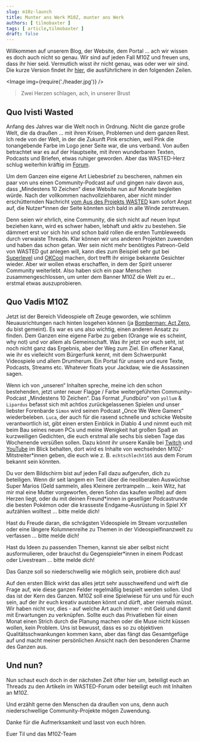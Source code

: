 ```yaml
---
slug: m10z-launch
title: Munter ans Werk M10Z, munter ans Werk
authors: [ tilmobaxter ]
tags: [ article,tilmobaxter ]
draft: false
---
```



Willkommen auf unserem Blog, der Website, dem Portal … ach wir wissen es doch auch nicht so genau. Wir sind auf jeden Fall M10Z und freuen uns, dass ihr
hier seid. Vermutlich wisst ihr nicht genau, was oder wer wir sind. Die kurze Version findet
ihr [hier](https://m10z.de/content/hello), die ausführlichere
in den folgenden Zeilen.

<Image img={require('./header.jpg')} />

> Zwei Herzen schlagen, ach, in unserer Brust

<!--truncate-->

## Quo Ivisti Wasted

Anfang des Jahres war die Welt noch in Ordnung. Nicht die ganze große Welt, die da draußen … mit ihren Krisen, Problemen und dem ganzen Rest.
Ich rede von der Welt, in der die Zukunft Pink erschien, weil Pink die tonangebende Farbe im Logo jener Seite war, die uns verband.
Von außen betrachtet war es auf der Hauptseite, mit ihren wunderbaren Texten, Podcasts und Briefen, etwas ruhiger geworden. Aber das WASTED-Herz
schlug weiterhin kräftig im [Forum](https://community.wasted.de).

Um dem Ganzen eine eigene Art Liebesbrief zu bescheren, nahmen ein paar von uns einen Community-Podcast auf und gingen naiv davon aus, dass
„Mindestens 10 Zeichen“ diese Website nun auf Monate begleiten würde. Nach der vollkommen nachvollziehbaren, aber nicht minder erschütternden
Nachricht [vom Aus des Projekts WASTED](https://community.wasted.de/t/goodbye-wasted/2220) kam sofort Angst auf, die Nutzer*innen der Seite
könnten sich bald in alle Winde zerstreuen.

Denn seien wir ehrlich, eine Community, die sich nicht auf neuen Input beziehen kann, wird es schwer haben, lebhaft und aktiv zu bestehen. Sie dämmert
erst vor sich hin und schon bald rollen die ersten Tumbleweeds durch verwaiste Threads. Klar können wir uns anderen Projekten zuwenden und haben das
schon getan. Wer sein nicht mehr benötigtes Patreon-Geld von WASTED gut anlegen will, kann dies zum Beispiel sehr gut bei [Superlevel](https://www.superlevel.de) und [OKCool](https://okcool.space)
machen, dort trefft ihr einige bekannte Gesichter wieder. Aber wir wollen etwas erschaffen, in dem der Spirit unserer Community weiterlebt.
Also haben sich ein paar Menschen zusammengeschlossen, um unter dem Banner M10Z die Welt zu er… erstmal etwas auszuprobieren.

## Quo Vadis M10Z

Jetzt ist der Bereich Videospiele oft Zeuge geworden, wie schlimm Neuausrichtungen nach hinten losgehen können (ja [Bomberman: Act Zero](https://en.wikipedia.org/wiki/Bomberman:_Act_Zero), du bist
gemeint). Es war es uns also wichtig, einen anderen Ansatz zu finden. Dem Ganzen eine eigene Farbe zu geben (Orange wie es scheint, why not) und vor
allem als Gemeinschaft. Was ihr jetzt vor euch seht, ist noch nicht ganz das Ergebnis, aber der Weg zum Ziel. Ein offener Kanal, wie ihr es vielleicht
vom Bürgerfunk kennt, mit dem Schwerpunkt Videospiele und allem Drumherum. Ein Portal für unsere und eure Texte, Podcasts, Streams etc. Whatever
floats your Jackdaw, wie die Assassinen sagen.

Wenn ich von „unseren“ Inhalten spreche, meine ich den schon bestehenden, jetzt unter neuer Flagge / Farbe weitergeführten Community-Podcast
„Mindestens 10 Zeichen“. Das Format „Fundbüro“ von `yollum` & `Lipardus` befasst sich mit achtlos zurückgelassenen Spielen und unser liebster
Forenbarde `Simon` wird seinen Podcast „Once We Were Gamers“ wiederbeleben. `Luca`, der auch für die rasend schnelle und schicke Website verantwortlich
ist, gibt einen ersten Einblick in Diablo 4 und nimmt euch mit beim Bau seines neuen PCs und meine Wenigkeit hat großen Spaß an kurzweiligen
Gedichten, die euch erstmal alle sechs bis sieben Tage das Wochenende versüßen sollen. Dazu könnt ihr unsere Kanäle bei [Twitch](https://www.twitch.tv/m10z_tv) und [YouTube](https://www.youtube.com/channel/UC9urZCkQ5yaj6k9QONOQzDA) im Blick behalten, dort
wird es Inhalte von wechselnden M10Z-Mitstreiter*innen geben, die euch wie z. B. `echtschlecht165` aus dem Forum bekannt sein könnten.

Du vor dem Bildschirm bist auf jeden Fall dazu aufgerufen, dich zu beteiligen. Wenn dir seit langem ein Text über die neoliberalen Auswüchse Super
Marios (Geld sammeln, alles Kleinere zertrampeln … kein Witz, hat mir mal eine Mutter vorgeworfen, deren Sohn das kaufen wollte) auf dem Herzen liegt,
oder du mit deinen Freund*innen in geselliger Podcastrunde die besten Pokémon oder die krasseste Endgame-Ausrüstung in Spiel XY aufzählen
wolltest … bitte melde dich!

Hast du Freude daran, die schrägsten Videospiele im Stream vorzustellen oder eine längere Kolumnenreihe zu Themen in der Videospielfinanzwelt zu
verfassen … bitte melde dich!

Hast du Ideen zu passenden Themen, kannst sie aber selbst nicht ausformulieren, oder brauchst du Gegenspieler*innen in einem Podcast oder
Livestream … bitte melde dich!

Das Ganze soll so niederschwellig wie möglich sein, probiere dich aus!

Auf den ersten Blick wirkt das alles jetzt sehr ausschweifend und wirft die Frage auf, wie diese ganzen Felder regelmäßig bespielt werden sollen. Und das
ist der Kern des Ganzen. M10Z soll eine Spielwiese für uns und für euch sein, auf der ihr euch kreativ austoben könnt und dürft, aber niemals müsst.
Wir haben nicht vor, dies - auf welche Art auch immer - mit Geld und damit mit Erwartungen zu verknüpfen. Sollte euch das Privatleben für einen Monat
einen Strich durch die Planung machen oder die Muse nicht küssen wollen, kein Problem.
Uns ist bewusst, dass es so zu objektiven Qualitätsschwankungen kommen kann, aber das fängt das Gesamtgefüge auf und macht meiner persönlichen Ansicht
nach den besonderen Charme des Ganzen aus.

## Und nun?

Nun schaut euch doch in der nächsten Zeit öfter hier um, beteiligt euch an Threads zu den Artikeln im WASTED-Forum oder beteiligt euch mit Inhalten an
M10Z.

Und erzählt gerne den Menschen da draußen von uns, denn auch niederschwellige Community-Projekte mögen Zuwendung.

Danke für die Aufmerksamkeit und lasst von euch hören.


Euer Til und das M10Z-Team
